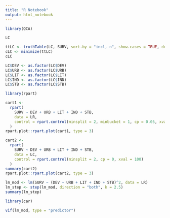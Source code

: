 ```yaml
---
title: "R Notebook"
output: html_notebook
---
```


```r
library(QCA)
```
```r
LC
```



```r
ttLC <- truthTable(LC, SURV, sort.by = "incl, n", show.cases = TRUE, details = TRUE)
cLC <- minimize(ttLC)
cLC
```

```r
LC$DEV <- as.factor(LC$DEV)
LC$URB <- as.factor(LC$URB)
LC$LIT <- as.factor(LC$LIT)
LC$IND <- as.factor(LC$IND)
LC$STB <- as.factor(LC$STB)
```



```r
library(rpart)
```


```r
cart1 <-
  rpart(
    SURV ~ DEV + URB + LIT + IND + STB,
    data = LR,
    control = rpart.control(minsplit = 2, minbucket = 1, cp = 0.05, xval = 100)
  )
rpart.plot::rpart.plot(cart1, type = 3)
```



```r
cart2 <-
  rpart(
    SURV ~ DEV + URB + LIT + IND + STB,
    data = LC,
    control = rpart.control(minsplit = 2, cp = 0, xval = 100)
  )
summary(cart2)
rpart.plot::rpart.plot(cart2, type = 3)
```


```r
lm_mod <- lm(SURV ~ (DEV + URB + LIT + IND + STB)^2, data = LR)
lm_step <- step(lm_mod, direction = "both", k = 2.5)
summary(lm_step)
```


```r
library(car)
```


```r
vif(lm_mod, type = "predictor")
```


